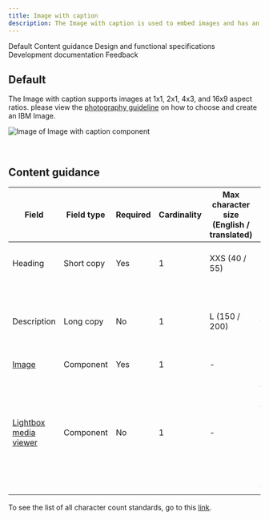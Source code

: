 ```yaml
---
title: Image with caption
description: The Image with caption is used to embed images and has an optional caption. 
---
```



<ComponentDescription name="Image with caption" type="ui" />

<AnchorLinks>

<AnchorLink>Default</AnchorLink>
<AnchorLink>Content guidance</AnchorLink>
<AnchorLink>Design and functional specifications</AnchorLink>
<AnchorLink>Development documentation</AnchorLink>
<AnchorLink>Feedback</AnchorLink>

</AnchorLinks>

## Default
The Image with caption supports images at 1x1, 2x1, 4x3, and 16x9 aspect ratios. please view the <a href="https://www.ibm.com/design/language/photography/tips-and-techniques" target="_blank">photography guideline</a> on how to choose and create an IBM Image.

<Row>
<Column colMd={8} colLg={8}>

![Image of Image with caption component](../../images/component/image-with-caption/image-with-caption-default.jpg)

</Column>
</Row>

<br />

## Content guidance

| Field | Field type | Required   | Cardinality | Max character size <br/>(English / translated) | Notes |
| -------- | --------- | ---------- | ---------- | ----------| ----------|
| Heading | Short copy | Yes | 1 | XXS (40 / 55)| This field also acts as the caption |
| Description | Long copy | No | 1 | L (150 / 200)| This is only shown in the lightbox media viewer |
| [Image](https://www.ibm.com/standards/web/carbon-for-ibm-dotcom/components/image) | Component | Yes | 1 | - | - |
| [Lightbox media viewer](https://www.ibm.com/standards/web/carbon-for-ibm-dotcom/components/lightbox-media-viewer) | Component | No | 1 | - | If enabled, the user can view the image, heading, and description in the lightbox modal by selecting the image. |

To see the list of all character count standards, go to this <a href="https://github.com/carbon-design-system/carbon-for-ibm-dotcom-website/wiki/Character-count-standards" target="_blank" rel="noreferrer">link</a>.

<ComponentFooter name="Image with caption" designLink="https://ibm.box.com/s/mclmewshqcme7g6gykepok78rm882a0j" type="ui" />

